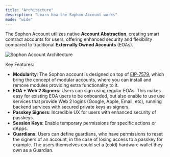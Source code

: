 ```yaml
---
title: "Architecture"
description: "Learn how the Sophon Account works"
mode: "wide"
---
```


The Sophon Account utilizes native **Account Abstraction**, creating smart contract accounts for users, offering enhanced security and flexibility compared to traditional **Externally Owned Accounts** (EOAs).

![Sophon Account Architecture](/images/sophon-account-architecture.png)

Key Features:

- **Modularity**: The Sophon account is designed on top of [EIP-7579](https://eips.ethereum.org/EIPS/eip-7579), which bring the concept of modular accounts, where you can install and remove modules providing extra functionality to it.
- **EOA + Web 2 Signers**: Users can sign using regular EOAs. This makes easy for existing EOA users to be onboarded, but also enable to use use services that provide Web 2 logins (Google, Apple, Email, etc), running backend services with secured private keys as signers.
- **Passkey Signers**: Incredible UX for users with enhanced security of passkeys.
- **Session Keys**: Enable temporary permissions for specific actions or dApps.
- **Guardians**: Users can define guardians, who have permissions to reset the signers of an account, in the case of losing access to a passkey for example. The users themselves could set a (cold) hardware wallet they own as a Guardian.
